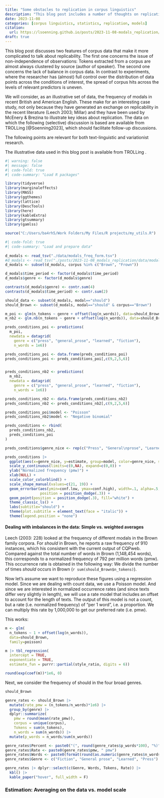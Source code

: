 ```yaml
---
title: "Some obstacles to replication in corpus linguistics"
description: "This blog post includes a number of thoughts on replication."
date: 2023-11-08
categories: [corpus linguistics, statistics, replication, models]
citation: 
  url: https://lsoenning.github.io/posts/2023-11-08-modals_replication/ 
draft: true
---
```


This blog post discusses two features of corpus data that make it more complicated to talk about replicability. The first one concerns the issue of non-independence of observations: Tokens extracted from a corpus are almost always clustered by source (author of speaker). The second one concerns the lack of balance in corpus data. In contrast to experiments, where the researcher has (almost) full control over the distribution of data points across the conditions of interest, the spread of corpus hits across the levels of relevant predictors is uneven.

We will consider, as an illustrative set of data, the frequency of modals in recent British and American English. These make for an interesting case study, not only because they have generated an exchange on replicability in the recent literature (Leech 2003; Millar) and they have been used by McEnery & Brezina to illustrate key ideas about replication. The data on which the following (selective) discussion is based are available from TROLLing [@Soenning2023], which should facilitate follow-up discussions.

The following points are relevant for both text-linguistic and variationist research.

 The illustrative data used in this blog post is available from TROLLing .

```r
#| warning: false
#| message: false
#| code-fold: true
#| code-summary: "Load R packages"

library(tidyverse)
library(marginaleffects)
library(MASS)
library(ggthemes)
library(lattice)
library(DescTools)
library(here)
library(kableExtra)
library(gtsummary)
library(gamlss)

source("C:/Users/ba4rh5/Work Folders/My Files/R projects/my_utils.R")
```


```r
#| code-fold: true
#| code-summary: "Load and prepare data"
 
d_modals <- read_tsv("./data/modals_freq_form.tsv")
#d_modals <- read_tsv("./posts/2023-11-08_modals_replication/data/modals_freq_form.tsv")
d_modals <- subset(d_modals, corpus %in% c("Brown", "Frown"))

d_modals$time_period <- factor(d_modals$time_period)
d_modals$genre <- factor(d_modals$genre)

contrasts(d_modals$genre) <- contr.sum(4)
contrasts(d_modals$time_period) <- contr.sum(2)

should_data <- subset(d_modals, modal=="should")
should_Brown <- subset(d_modals, modal=="should" & corpus=="Brown")
```






```r
m_poi <- glm(n_tokens ~ genre + offset(log(n_words)), data=should_Brown, family=poisson)
m_nb2 <- glm.nb(n_tokens ~ genre + offset(log(n_words)), data=should_Brown)

preds_conditions_poi <- predictions(
  m_poi, 
  newdata = datagrid(
    genre = c("press", "general_prose", "learned", "fiction"),
    n_words = 1e6))

preds_conditions_poi <- data.frame(preds_conditions_poi)
preds_conditions_poi <- preds_conditions_poi[,c(9,2,5,6)]


preds_conditions_nb2 <- predictions(
  m_nb2, 
  newdata = datagrid(
    genre = c("press", "general_prose", "learned", "fiction"),
    n_words = 1e6))

preds_conditions_nb2 <- data.frame(preds_conditions_nb2)
preds_conditions_nb2 <- preds_conditions_nb2[,c(9,2,5,6)]

preds_conditions_poi$model <- "Poisson"
preds_conditions_nb2$model <- "Negative binomial"

preds_conditions <- rbind(
  preds_conditions_nb2,
  preds_conditions_poi
)

preds_conditions$genre_nice <- rep(c("Press", "General\nprose", "Learned", "Fiction"), 2)
```

```r
preds_conditions |> 
  ggplot(aes(x=genre_nice, y=estimate, group=model, color=genre_nice, shape=model)) + 
  scale_y_continuous(limits=c(0,NA), expand=c(0,0)) +
  ylab("Normalized frequency (pmw)") +
  xlab(NULL) +
  scale_color_colorblind() +
  scale_shape_manual(values=c(21, 19)) +
  geom_errorbar(aes(ymin=conf.low, ymax=conf.high), width=.1, alpha=.5,
                position = position_dodge(.3)) +
  geom_point(position = position_dodge(.3), fill="white") +
  theme_classic_ls() +
  labs(subtitle="should") +
  theme(plot.subtitle = element_text(face = "italic")) +
  theme(legend.position = "none")
```


#### Dealing with imbalances in the data: Simple vs. weighted averages

Leech (2003: 228) looked at the frequency of different modals in the Brown family corpora. For *should* in Brown, he reports a raw frequency of 910 instances, which his consistent with the current output of CQPweb. Compared against the total number of words in Brown (1,148,454 words), this corresponds to a normalized frequency of 792 per million words (pmw). This occurrence rate is obtained in the following way: We divide the number of times *should* occurs in Brown (`r sum(should_Brown$n_tokens) `).

Now let's assume we want to reproduce these figures using a regression model. Since we are dealing with count data, we use a Poisson model. And since we are interested in normalized occurrence rates (and since texts differ very slightly in length), we will use a rate model that includes an offset to account for the length of texts. The output of this model is not a count, but a rate (i.e. normalized frequency) of "per 1 word", i.e. a proportion. We can  multiply this rate by 1,000,000 to get our preferred rate (i.e. pmw). 

This works:

```r
m <- glm(
  n_tokens ~ 1 + offset(log(n_words)), 
  data=should_Brown, 
  family=poisson)
```

```r
m |> tbl_regression(
  intercept = TRUE,
  exponentiate = TRUE,
  estimate_fun = purrr::partial(style_ratio, digits = 6))
```


```r
round(exp(coef(m))*1e6, 0)

```



Next, we consider the frequency of should in the four broad genres.

```r
should_Brown
```


```r
genre_rates <- should_Brown |> 
  mutate(rate_pmw = (n_tokens/n_words)*1e6) |> 
  group_by(genre) |> 
  dplyr::summarize(
    pmw = round(mean(rate_pmw)),
    corpus = unique(corpus),
    Tokens = sum(n_tokens),
    n_words = sum(n_words)) |> 
  mutate(p_words = n_words/sum(n_words))

genre_rates$Percent <- paste0("(", round(genre_rates$p_words*100), "%)")
genre_rates$Rate <- paste0(genre_rates$pmw, " pmw")
genre_rates$Words <- paste0(format(round(as.numeric(genre_rates$n_words), 0), nsmall=0, big.mark=","), " (", round(genre_rates$p_words*100), "%)")
genre_rates$Genre <- c("Fiction", "General prose", "Learned", "Press")

genre_rates |> dplyr::select(c(Genre, Words, Tokens, Rate)) |> 
  kbl() |> 
  kable_paper("hover", full_width = F)
```


### Estimation: Averaging on the data vs. model scale

